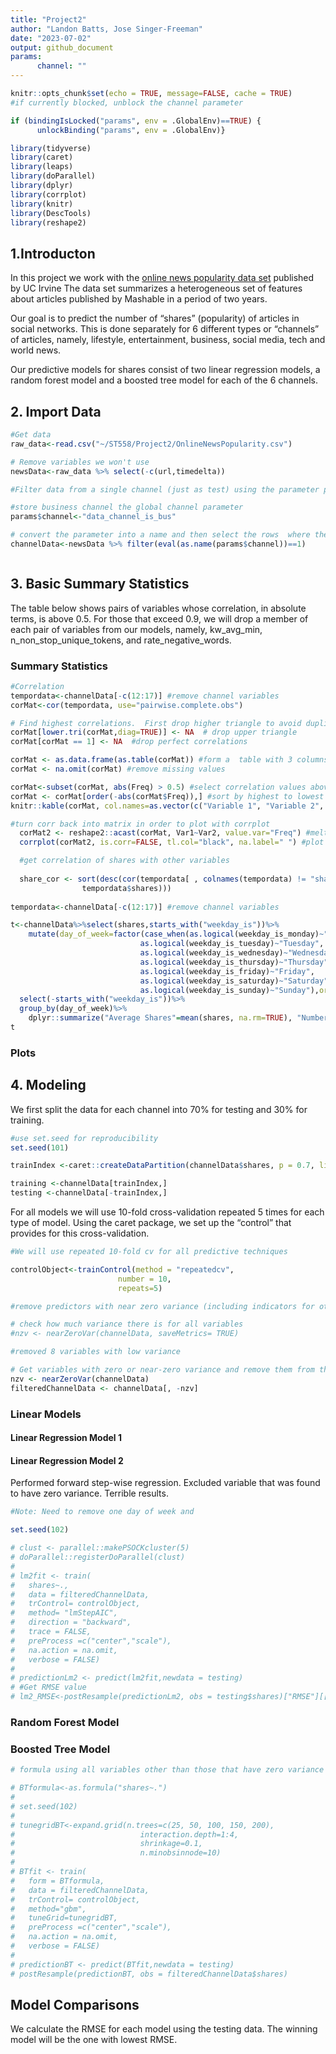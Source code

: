 ```yaml
---
title: "Project2"
author: "Landon Batts, Jose Singer-Freeman"
date: "2023-07-02"
output: github_document
params: 
      channel: ""
---
```


```r
knitr::opts_chunk$set(echo = TRUE, message=FALSE, cache = TRUE)
#if currently blocked, unblock the channel parameter

if (bindingIsLocked("params", env = .GlobalEnv)==TRUE) {
      unlockBinding("params", env = .GlobalEnv)}

```

```r
library(tidyverse)
library(caret)
library(leaps)
library(doParallel)
library(dplyr)
library(corrplot)
library(knitr)
library(DescTools)
library(reshape2)
```
## 1.Introducton


In this project we work with the [online news popularity data set](https://archive.ics.uci.edu/dataset/332/online+news+popularity)  published by UC Irvine  The data set summarizes a heterogeneous set of features about articles published by Mashable in a period of two years.  

Our goal is to predict the number of "shares" (popularity) of articles in social networks.  This is done separately for 6 different types or "channels" of articles, namely, lifestyle, entertainment, business, social media, tech and world news.     

Our predictive models for shares consist of two linear regression models, a random forest model and a boosted tree model for each of the 6 channels. 


##  2.  Import Data


```r
#Get data
raw_data<-read.csv("~/ST558/Project2/OnlineNewsPopularity.csv")

# Remove variables we won't use
newsData<-raw_data %>% select(-c(url,timedelta))

#Filter data from a single channel (just as test) using the parameter params$channel

#store business channel the global channel parameter 
params$channel<-"data_channel_is_bus"

# convert the parameter into a name and then select the rows  where the channel is 1
channelData<-newsData %>% filter(eval(as.name(params$channel))==1)



```


##  3. Basic Summary Statistics

The table below shows pairs of variables whose correlation, in absolute terms, is above 0.5.  For those that exceed 0.9, we will drop a member of each pair of variables from our models, namely,  kw_avg_min, n_non_stop_unique_tokens, and rate_negative_words.

### Summary Statistics

```r
#Correlation
tempordata<-channelData[-c(12:17)] #remove channel variables
corMat<-cor(tempordata, use="pairwise.complete.obs")

# Find highest correlations.  First drop higher triangle to avoid duplicates and remove the diagonal. 
corMat[lower.tri(corMat,diag=TRUE)] <- NA  # drop upper triangle
corMat[corMat == 1] <- NA  #drop perfect correlations

corMat <- as.data.frame(as.table(corMat)) #form a  table with 3 columns: 2-variables and their correlation
corMat <- na.omit(corMat) #remove missing values

corMat<-subset(corMat, abs(Freq) > 0.5) #select correlation values above 0.5  
corMat <- corMat[order(-abs(corMat$Freq)),] #sort by highest to lowest correlation
knitr::kable(corMat, col.names=as.vector(c("Variable 1", "Variable 2", "Correlation")),  digits = 2)

#turn corr back into matrix in order to plot with corrplot
  corMat2 <- reshape2::acast(corMat, Var1~Var2, value.var="Freq") #melt the data
  corrplot(corMat2, is.corr=FALSE, tl.col="black", na.label=" ") #plot  correlations absolute value above 0.5

  #get correlation of shares with other variables
  
  share_cor <- sort(desc(cor(tempordata[ , colnames(tempordata) != "shares"],  
                tempordata$shares)))
  
tempordata<-channelData[-c(12:17)] #remove channel variables  
```


```r

t<-channelData%>%select(shares,starts_with("weekday_is"))%>%
    mutate(day_of_week=factor(case_when(as.logical(weekday_is_monday)~"Monday",
                             as.logical(weekday_is_tuesday)~"Tuesday",
                             as.logical(weekday_is_wednesday)~"Wednesday",
                             as.logical(weekday_is_thursday)~"Thursday",
                             as.logical(weekday_is_friday)~"Friday",
                             as.logical(weekday_is_saturday)~"Saturday",
                             as.logical(weekday_is_sunday)~"Sunday"),ordered=TRUE,levels = c("Monday", "Tuesday", "Wednesday", "Thursday", "Friday", "Saturday", "Sunday")))%>%
  select(-starts_with("weekday_is"))%>%
  group_by(day_of_week)%>%
    dplyr::summarize("Average Shares"=mean(shares, na.rm=TRUE), "Number of Articles"=n())
t
```

### Plots


##  4. Modeling

We first split the data for each channel into 70% for testing and 30% for training. 
```r
#use set.seed for reproducibility
set.seed(101)

trainIndex <-caret::createDataPartition(channelData$shares, p = 0.7, list = FALSE)

training <-channelData[trainIndex,]
testing <-channelData[-trainIndex,]

```

For all models we will use 10-fold cross-validation repeated 5 times for each type of model.  Using the caret package, we set up the "control" that provides for this cross-validation. 

```r
#We will use repeated 10-fold cv for all predictive techniques 

controlObject<-trainControl(method = "repeatedcv", 
                        number = 10, 
                        repeats=5)
```

```r
#remove predictors with near zero variance (including indicators for other channels)

# check how much variance there is for all variables 
#nzv <- nearZeroVar(channelData, saveMetrics= TRUE)

#removed 8 variables with low variance

# Get variables with zero or near-zero variance and remove them from the dataframe
nzv <- nearZeroVar(channelData)
filteredChannelData <- channelData[, -nzv]

```



### Linear Models

####  Linear Regression Model 1


####  Linear Regression Model 2

Performed forward step-wise regression.  Excluded variable that was found to have zero variance.  Terrible results.

```r
#Note: Need to remove one day of week and 

set.seed(102)

# clust <- parallel::makePSOCKcluster(5)
# doParallel::registerDoParallel(clust)
# 
# lm2fit <- train(
#   shares~.,
#   data = filteredChannelData,
#   trControl= controlObject,
#   method= "lmStepAIC",
#   direction = "backward",
#   trace = FALSE,
#   preProcess =c("center","scale"),
#   na.action = na.omit,
#   verbose = FALSE)
# 
# predictionLm2 <- predict(lm2fit,newdata = testing)
# #Get RMSE value
# lm2_RMSE<-postResample(predictionLm2, obs = testing$shares)["RMSE"][[1]]

```


###  Random Forest Model


###  Boosted Tree Model

```r

# formula using all variables other than those that have zero variance

# BTformula<-as.formula("shares~.")
# 
# set.seed(102)
# 
# tunegridBT<-expand.grid(n.trees=c(25, 50, 100, 150, 200), 
#                            interaction.depth=1:4, 
#                            shrinkage=0.1, 
#                            n.minobsinnode=10)
# 
# BTfit <- train(
#   form = BTformula,
#   data = filteredChannelData,
#   trControl= controlObject,
#   method="gbm",
#   tuneGrid=tunegridBT,
#   preProcess =c("center","scale"),
#   na.action = na.omit,
#   verbose = FALSE)
# 
# predictionBT <- predict(BTfit,newdata = testing)
# postResample(predictionBT, obs = filteredChannelData$shares)


```

## Model Comparisons

We calculate the RMSE for each model using the  testing data.  The  winning model will be the one  with lowest RMSE.

```r

```

